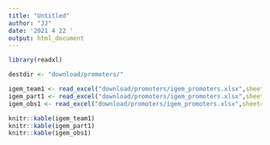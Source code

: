 ```yaml
---
title: "Untitled"
author: "JJ"
date: '2021 4 22 '
output: html_document
---
```


```r
library(readxl)

destdir <- "download/promoters/"

igem_team1 <- read_excel("download/promoters/igem_promoters.xlsx",sheet=1, skip=0, col_names=T)
igem_part1 <- read_excel("download/promoters/igem_promoters.xlsx",sheet=2, skip=0, col_names=T)
igem_obs1 <- read_excel("download/promoters/igem_promoters.xlsx",sheet=3, skip=0, col_names=T)

knitr::kable(igem_team1)
knitr::kable(igem_part1)
knitr::kable(igem_obs1)
```